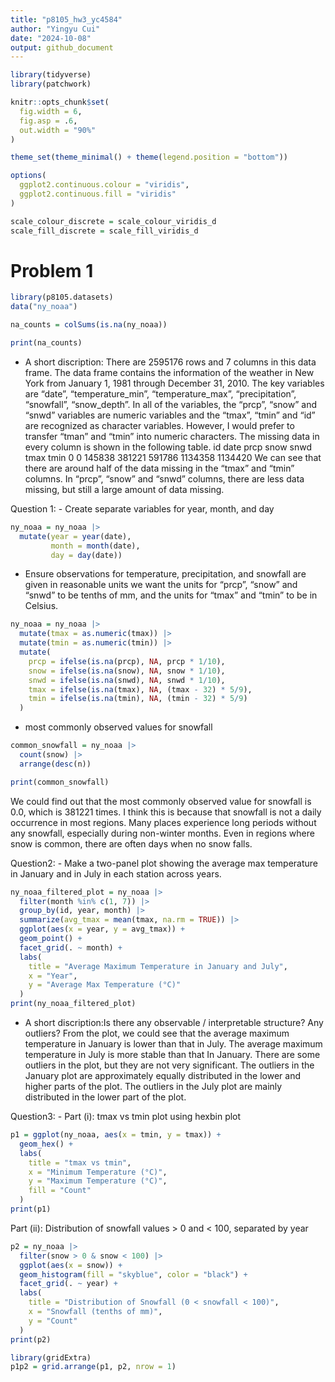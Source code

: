 ```yaml
---
title: "p8105_hw3_yc4584"
author: "Yingyu Cui"
date: "2024-10-08"
output: github_document
---
```


```r
library(tidyverse)
library(patchwork)

knitr::opts_chunk$set(
  fig.width = 6,
  fig.asp = .6,
  out.width = "90%"
)

theme_set(theme_minimal() + theme(legend.position = "bottom"))

options(
  ggplot2.continuous.colour = "viridis",
  ggplot2.continuous.fill = "viridis"
)

scale_colour_discrete = scale_colour_viridis_d
scale_fill_discrete = scale_fill_viridis_d
```

# Problem 1
```r
library(p8105.datasets)
data("ny_noaa")
```


```r
na_counts = colSums(is.na(ny_noaa))

print(na_counts)
```

- A short discription:
There are 2595176 rows and 7 columns in this data frame. The data frame contains the information of the weather in New York from January 1, 1981 through December 31, 2010. The key variables are "date", "temperature_min", "temperature_max", "precipitation", "snowfall", "snow_depth". In all of the variables, the "prcp", "snow" and "snwd" variables are numeric variables and the "tmax", "tmin" and "id" are recognized as character variables. However, I would prefer to transfer "tman" and "tmin" into numeric characters. The missing data in every column is shown in the following table. 
     id    date    prcp    snow    snwd    tmax    tmin 
      0       0  145838  381221  591786 1134358 1134420 
We can see that there are around half of the data missing in the "tmax" and "tmin" columns. In "prcp", "snow" and "snwd" columns, there are less data missing, but still a large amount of data missing.

Question 1:
- Create separate variables for year, month, and day
```r
ny_noaa = ny_noaa |> 
  mutate(year = year(date),
         month = month(date),
         day = day(date))
```

- Ensure observations for temperature, precipitation, and snowfall are given in reasonable units
we want the units for "prcp", "snow" and "snwd" to be tenths of mm, and the units for "tmax" and "tmin" to be in Celsius.  
```r
ny_noaa = ny_noaa |>
  mutate(tmax = as.numeric(tmax)) |>
  mutate(tmin = as.numeric(tmin)) |>
  mutate(
    prcp = ifelse(is.na(prcp), NA, prcp * 1/10),
    snow = ifelse(is.na(snow), NA, snow * 1/10),
    snwd = ifelse(is.na(snwd), NA, snwd * 1/10),
    tmax = ifelse(is.na(tmax), NA, (tmax - 32) * 5/9),
    tmin = ifelse(is.na(tmin), NA, (tmin - 32) * 5/9)
  )
```

-  most commonly observed values for snowfall
```r
common_snowfall = ny_noaa |> 
  count(snow) |> 
  arrange(desc(n))

print(common_snowfall)
```
We could find out that the most commonly observed value for snowfall is 0.0, which is 381221 times. I think this is because that snowfall is not a daily occurrence in most regions. Many places experience long periods without any snowfall, especially during non-winter months. Even in regions where snow is common, there are often days when no snow falls. 


Question2:
- Make a two-panel plot showing the average max temperature in January and in July in each station across years.
```r
ny_noaa_filtered_plot = ny_noaa |> 
  filter(month %in% c(1, 7)) |> 
  group_by(id, year, month) |> 
  summarize(avg_tmax = mean(tmax, na.rm = TRUE)) |> 
  ggplot(aes(x = year, y = avg_tmax)) +
  geom_point() +
  facet_grid(. ~ month) +
  labs(
    title = "Average Maximum Temperature in January and July",
    x = "Year",
    y = "Average Max Temperature (°C)"
  ) 
print(ny_noaa_filtered_plot)
```

- A short discription:Is there any observable / interpretable structure? Any outliers?
From the plot, we could see that the average maximum temperature in January is lower than that in July. The average maximum temperature in July is more stable than that In January. There are some outliers in the plot, but they are not very significant. The outliers in the January plot are approximately equally distributed in the lower and higher parts of the plot. The outliers in the July plot are mainly distributed in the lower part of the plot.


Question3:
- Part (i): tmax vs tmin plot using hexbin plot
```r
p1 = ggplot(ny_noaa, aes(x = tmin, y = tmax)) +
  geom_hex() +
  labs(
    title = "tmax vs tmin",
    x = "Minimum Temperature (°C)",
    y = "Maximum Temperature (°C)",
    fill = "Count"
  ) 
print(p1)
```
  Part (ii): Distribution of snowfall values > 0 and < 100, separated by year
```r
p2 = ny_noaa |> 
  filter(snow > 0 & snow < 100) |> 
  ggplot(aes(x = snow)) +
  geom_histogram(fill = "skyblue", color = "black") +
  facet_grid(. ~ year) +
  labs(
    title = "Distribution of Snowfall (0 < snowfall < 100)",
    x = "Snowfall (tenths of mm)",
    y = "Count"
  )
print(p2)
```
```r
library(gridExtra)
p1p2 = grid.arrange(p1, p2, nrow = 1)
```


